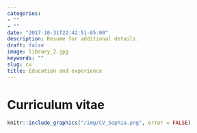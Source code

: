 ```yaml
---
categories:
- ""
- ""
date: "2017-10-31T22:42:51-05:00"
description: Resume for additional details.
draft: false
image: library_2.jpg
keywords: ""
slug: cv
title: Education and experience
---
```


# Curriculum vitae

```r
knitr::include_graphics("/img/CV_Sophia.png", error = FALSE)
```